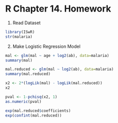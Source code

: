 R Chapter 14. Homework
======================
1. Read Dataset
```r
library(ISwR)
str(malaria)
```

2. Make Logistic Regression Model
```r
mal <- glm(mal ~ age + log2(ab), data=malaria)
summary(mal)

mal.reduced <- glm(mal ~ log2(ab), data=malaria)
summary(mal.reduced)

x2 <- 2*(logLik(mal) - logLik(mal.reduced))
x2

pval <- 1-pchisq(x2, 1)
as.numeric(pval)

exp(mal.reduced$coefficients)
exp(confint(mal.reduced))
```
